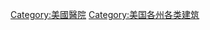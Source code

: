 {{Commonscat|Hospitals in the United States by state}}

[[Category:美國醫院|Category:美國醫院]]
[[Category:美国各州各类建筑|Category:美国各州各类建筑]]